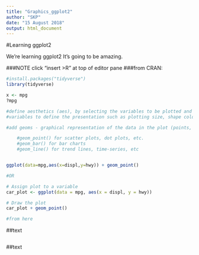 ```yaml
---
title: "Graphics_ggplot2"
author: "SKP"
date: "15 August 2018"
output: html_document
---
```

#Learning ggplot2

We're learning ggplot2 It's going to be amazing.

###NOTE click "insert >R" at top of editor pane
###from CRAN:
```r
#install.packages("tidyverse")
library(tidyverse)

x <- mpg
?mpg

#define aesthetics (aes), by selecting the variables to be plotted and the
#variables to define the presentation such as plotting size, shape color, etc.

#add geoms - graphical representation of the data in the plot (points, lines, bars). ggplot2 offers many different geoms; we will use some common ones today, including:

    #geom_point() for scatter plots, dot plots, etc.
    #geom_bar() for bar charts
    #geom_line() for trend lines, time-series, etc


ggplot(data=mpg,aes(x=displ,y=hwy)) + geom_point()

#OR

# Assign plot to a variable
car_plot <- ggplot(data = mpg, aes(x = displ, y = hwy))

# Draw the plot
car_plot + geom_point()

#from here

```

##text

```r

```

##text
